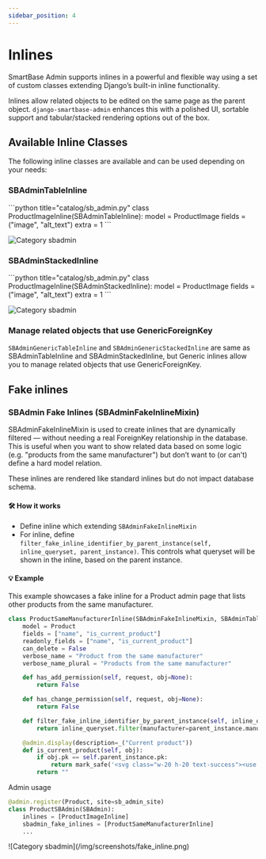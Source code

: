 ```yaml
---
sidebar_position: 4
---
```


# Inlines

SmartBase Admin supports inlines in a powerful and flexible way using a set of custom classes extending Django’s built-in inline functionality.

Inlines allow related objects to be edited on the same page as the parent object. `django-smartbase-admin` enhances this with a polished UI,
sortable support and tabular/stacked rendering options out of the box.

## Available Inline Classes

The following inline classes are available and can be used depending on your needs:

### SBAdminTableInline
<Tabs groupId="1">
<TabItem value="code" label="Code">
```python title="catalog/sb_admin.py"
class ProductImageInline(SBAdminTableInline):
    model = ProductImage
    fields = ("image", "alt_text")
    extra = 1
```
</TabItem>
<TabItem value="screenshot" label="Result">

![Category sbadmin](/img/screenshots/sbadmin_table_inline.png)

</TabItem>
</Tabs>

### SBAdminStackedInline
<Tabs groupId="2">
<TabItem value="code" label="Code">
```python title="catalog/sb_admin.py"
class ProductImageInline(SBAdminStackedInline):
    model = ProductImage
    fields = ("image", "alt_text")
    extra = 1
```
</TabItem>
<TabItem value="screenshot" label="Result">

![Category sbadmin](/img/screenshots/SBAdminStackedInline.png)

</TabItem>
</Tabs>

### Manage related objects that use GenericForeignKey
`SBAdminGenericTableInline` and `SBAdminGenericStackedInline` are same as SBAdminTableInline and SBAdminStackedInline, but Generic inlines allow you to manage related objects that use GenericForeignKey.

## Fake inlines

### SBAdmin Fake Inlines (SBAdminFakeInlineMixin)
SBAdminFakeInlineMixin is used to create inlines that are dynamically filtered — without needing a real ForeignKey relationship in the database. This is useful when you want to show related data based on some logic (e.g. "products from the same manufacturer") but don’t want to (or can't) define a hard model relation.

These inlines are rendered like standard inlines but do not impact database schema.
#### 🛠 How it works
- Define inline which extending `SBAdminFakeInlineMixin`
- For inline, define `filter_fake_inline_identifier_by_parent_instance(self, inline_queryset, parent_instance)`. This controls what queryset will be shown in the inline, based on the parent instance.
#### 💡 Example
This example showcases a fake inline for a Product admin page that lists other products from the same manufacturer.
```python title="catalog/sb_admin.py"
class ProductSameManufacturerInline(SBAdminFakeInlineMixin, SBAdminTableInline):
    model = Product
    fields = ["name", "is_current_product"]
    readonly_fields = ["name", "is_current_product"]
    can_delete = False
    verbose_name = "Product from the same manufacturer"
    verbose_name_plural = "Products from the same manufacturer"

    def has_add_permission(self, request, obj=None):
        return False

    def has_change_permission(self, request, obj=None):
        return False

    def filter_fake_inline_identifier_by_parent_instance(self, inline_queryset, parent_instance):
        return inline_queryset.filter(manufacturer=parent_instance.manufacturer)

    @admin.display(description=_("Current product"))
    def is_current_product(self, obj):
        if obj.pk == self.parent_instance.pk:
            return mark_safe('<svg class="w-20 h-20 text-success"><use xlink:href="#Check"></use></svg>')
        return ""
```

Admin usage
<Tabs groupId="4">
<TabItem value="code" label="Code">
```python title="catalog/sb_admin.py"
@admin.register(Product, site=sb_admin_site)
class ProductSBAdmin(SBAdmin):
    inlines = [ProductImageInline]
    sbadmin_fake_inlines = [ProductSameManufacturerInline]
    ...
```
</TabItem>
<TabItem value="list" label="Result">
![Category sbadmin](/img/screenshots/fake_inline.png)
</TabItem>

</Tabs>
